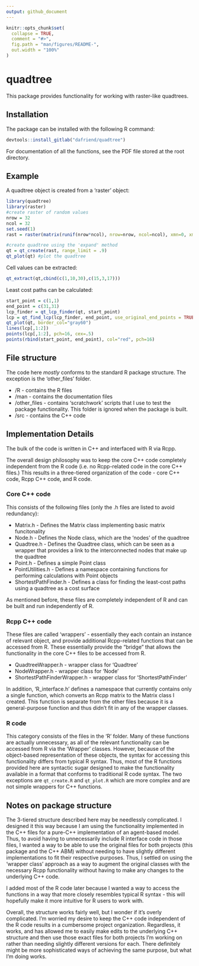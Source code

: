 ```yaml
---
output: github_document
---
```


<!-- README.md is generated from README.Rmd. Please edit that file -->

```r
knitr::opts_chunk$set(
  collapse = TRUE,
  comment = "#>",
  fig.path = "man/figures/README-",
  out.width = "100%"
)
```

# quadtree

This package provides functionality for working with raster-like quadtrees.

## Installation

The package can be installed with the following R command:

``` r
devtools::install_gitlab("dafriend/quadtree")
```

For documentation of all the functions, see the PDF file stored at the root directory.

## Example

A quadtree object is created from a 'raster' object:

```r
library(quadtree)
library(raster)
#create raster of random values
nrow = 32
ncol = 32
set.seed(1)
rast = raster(matrix(runif(nrow*ncol), nrow=nrow, ncol=ncol), xmn=0, xmx=ncol, ymn=0, ymx=nrow)

#create quadtree using the 'expand' method
qt = qt_create(rast, range_limit = .9) 
qt_plot(qt) #plot the quadtree
```

Cell values can be extracted:

```r
qt_extract(qt,cbind(c(1,10,30),c(15,3,17)))
```

Least cost paths can be calculated:

```r
start_point = c(1,1)
end_point = c(31,31)
lcp_finder = qt_lcp_finder(qt, start_point)
lcp = qt_find_lcp(lcp_finder, end_point, use_original_end_points = TRUE)
qt_plot(qt, border_col="gray60")
lines(lcp[,1:2])
points(lcp[,1:2], pch=16, cex=.5)
points(rbind(start_point, end_point), col="red", pch=16)
```

## File structure

The code here *mostly* conforms to the standard R package structure. The exception is the 'other_files' folder.

* /R - contains the R files
* /man - contains the documentation files
* /other_files - contains 'scratchwork' scripts that I use to test the package functionality. This folder is ignored when the package is built.
* /src - contains the C++ code

## Implementation Details

The bulk of the code is written in C++ and interfaced with R via Rcpp.

The overall design philosophy was to keep the core C++ code completely independent from the R code (i.e. no Rcpp-related code in the core C++ files.) This results in a three-tiered organization of the code - core C++ code, Rcpp C++ code, and  R code.

### Core C++ code

This consists of the following files (only the .h files are listed to avoid redundancy):

* Matrix.h - Defines the Matrix class implementing basic matrix funcitonality
* Node.h - Defines the Node class, which are the 'nodes' of the quadtree
* Quadtree.h - Defines the Quadtree class, which can be seen as a wrapper that provides a link to the interconnected nodes that make up the quadtree
* Point.h - Defines a simple Point class
* PointUtilities.h - Defines a namespace containing functions for performing  calculations with Point objects
* ShortestPathFinder.h - Defines a class for finding the least-cost paths using a quadtree as a cost surface

As mentioned before, these files are completely independent of R and can be built and run independently of R.

### Rcpp C++ code

These files are called 'wrappers' - essentially they each contain an instance of relevant object, and provide additional Rcpp-related functions that can be accessed from R. These essentially provide the "bridge" that allows the functionality in the core C++ files to be accessed from R.

* QuadtreeWrapper.h - wrapper class for 'Quadtree'
* NodeWrapper.h - wrapper class for 'Node'
* ShortestPathFinderWrapper.h - wrapper class for 'ShortestPathFinder'

In addition, 'R_interface.h' defines a namespace that currently contains only a single function, which converts an Rcpp matrix to the Matrix class I created. This function is separate from the other files because it is a general-purpose function and thus didn't fit in any of the wrapper classes.

### R code

This category consists of the files in the 'R' folder. Many of these functions are actually unnecessary, as all of the relevant functionality can be accessed from R via the 'Wrapper' classes. However, because of the object-based representation of these objects, the syntax for accessing this functionality differs from typical R syntax. Thus, most of the R functions provided here are syntactic sugar designed to make the functionality available in a format that conforms to traditional R code syntax. The two exceptions are `qt_create.R` and `qt_plot.R` which are more complex and are not simple wrappers for C++ functions.

## Notes on package structure

The 3-tiered structure described here may be needlessly complicated. I designed it this way because I am using the functionality implemented in the C++ files for a pure-C++ implementation of an agent-based model. Thus, to avoid having to unnecessarily include R interface code in those files, I wanted a way to be able to use the original files for both projects (this package and the C++ ABM) without needing to have slightly different implementations to fit their respective purposes. Thus, I settled on using the 'wrapper class' approach as a way to augment the original classes with the necessary Rcpp functionality without having to make any changes to the underlying C++ code. 

I added most of the R code later because I wanted a way to access the functions in a way that more closely resembles typical R syntax - this will hopefully make it more intuitive for R users to work with.

Overall, the structure works fairly well, but I wonder if it's overly complicated. I'm worried my desire to keep the C++ code independent of the R code results in a cumbersome project organization. Regardless, it works, and has allowed me to easily make edits to the underlying C++ structure and then use those exact files for both projects I'm working on rather than needing slightly different versions for each. There definitely might be more sophisticated ways of achieving the same purpose, but what I'm doing works.
